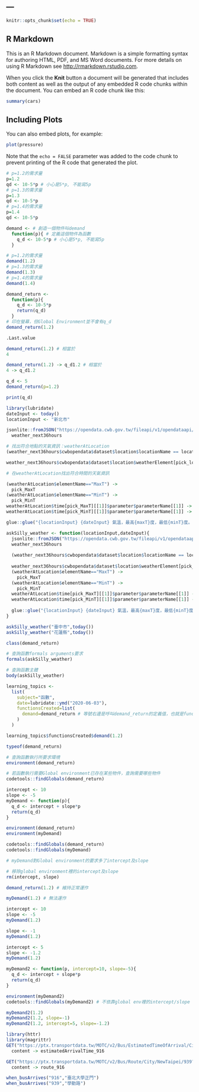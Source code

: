 ---
---

```r
knitr::opts_chunk$set(echo = TRUE)
```

## R Markdown

This is an R Markdown document. Markdown is a simple formatting syntax for authoring HTML, PDF, and MS Word documents. For more details on using R Markdown see <http://rmarkdown.rstudio.com>.

When you click the **Knit** button a document will be generated that includes both content as well as the output of any embedded R code chunks within the document. You can embed an R code chunk like this:

```r
summary(cars)
```

## Including Plots

You can also embed plots, for example:

```r
plot(pressure)
```

Note that the `echo = FALSE` parameter was added to the code chunk to prevent printing of the R code that generated the plot.


```r
# p=1.2的需求量
p=1.2
qd <- 10-5*p # 小心是5*p, 不能寫5p
# p=1.3的需求量
p=1.3
qd <- 10-5*p
# p=1.4的需求量
p=1.4
qd <- 10-5*p
```


```r
demand <- # 創造一個物件叫demand
  function(p){ # 定義這個物件為函數
    q_d <- 10-5*p # 小心是5*p, 不能寫5p
  }
```


```r
# p=1.2的需求量
demand(1.2) 
# p=1.3的需求量
demand(1.3)
# p=1.4的需求量
demand(1.4)
```


```r
demand_return <- 
  function(p){
    q_d <- 10-5*p
    return(q_d)
  }
# 印在螢幕，但Global Environment並不會有q_d
demand_return(1.2)
```


```r
.Last.value
```


```r
demand_return(1.2) # 相當於
4
```


```r
demand_return(1.2) -> q_d1.2 # 相當於
4 -> q_d1.2
```


```r
q_d <- 5
demand_return(p=1.2)

print(q_d)
```


```r
library(lubridate)
dateInput <- today()
locationInput <- "新北市"
```


```r
jsonlite::fromJSON("https://opendata.cwb.gov.tw/fileapi/v1/opendataapi/F-C0032-001?Authorization=rdec-key-123-45678-011121314&format=JSON") ->
  weather_next36hours
```


```r
# 找出符合地點的天氣資訊：weatherAtLocation
(weather_next36hours$cwbopendata$dataset$location$locationName == locationInput) -> pick_location # 可挑出locationInput的「要/不要」向量

weather_next36hours$cwbopendata$dataset$location$weatherElement[pick_location][[1]] -> weatherAtLocation

# 在weatherAtLocation找出符合時間的天氣資訊

(weatherAtLocation$elementName=="MaxT") ->
  pick_MaxT
(weatherAtLocation$elementName=="MinT") ->
  pick_MinT
weatherAtLocation$time[pick_MaxT][[1]]$parameter$parameterName[[1]] -> maxT
weatherAtLocation$time[pick_MinT][[1]]$parameter$parameterName[[1]] -> minT

glue::glue("{locationInput} {dateInput} 氣溫，最高{maxT}度，最低{minT}度。")
```


```r
askSilly_weather <- function(locationInput,dateInput){
  jsonlite::fromJSON("https://opendata.cwb.gov.tw/fileapi/v1/opendataapi/F-C0032-001?Authorization=rdec-key-123-45678-011121314&format=JSON") ->
  weather_next36hours
  
  (weather_next36hours$cwbopendata$dataset$location$locationName == locationInput) -> pick_location
  
  weather_next36hours$cwbopendata$dataset$location$weatherElement[pick_location][[1]] -> weatherAtLocation
  (weatherAtLocation$elementName=="MaxT") ->
    pick_MaxT
  (weatherAtLocation$elementName=="MinT") ->
    pick_MinT
  weatherAtLocation$time[pick_MaxT][[1]]$parameter$parameterName[[1]] -> maxT
  weatherAtLocation$time[pick_MinT][[1]]$parameter$parameterName[[1]] -> minT
  
  glue::glue("{locationInput} {dateInput} 氣溫，最高{maxT}度，最低{minT}度。")
}
```


```r
askSilly_weather("臺中市",today())
askSilly_weather("花蓮縣",today())
```


```r
class(demand_return)
```


```r
# 查詢函數formals arguments要求
formals(askSilly_weather)
```


```r
# 查詢函數主體
body(askSilly_weather)
```


```r
learning_topics <- 
  list(
    subject="函數",
    date=lubridate::ymd("2020-06-03"),
    functionsCreated=list(
      demand=demand_return # 等號右邊是呼叫demand_return的定義值，也就是function(...){...}值定義本身。
    )
  )
```


```r
learning_topics$functionsCreated$demand(1.2)
```


```r
typeof(demand_return)
```


```r
# 查詢函數執行所要求環境
environment(demand_return)
```


```r
# 若函數執行需要Global environment已存在某些物件，查詢需要哪些物件
codetools::findGlobals(demand_return)
```


```r
intercept <- 10
slope <- -5
myDemand <- function(p){
  q_d <- intercept + slope*p
  return(q_d)
}
```


```r
environment(demand_return)
environment(myDemand)
```


```r
codetools::findGlobals(demand_return)
codetools::findGlobals(myDemand) 

# myDemand對Global environment的要求多了intercept及slope
```


```r
# 移除global environment裡的intercept及slope
rm(intercept, slope)
```


```r
demand_return(1.2) # 維持正常運作
```


```r
myDemand(1.2) # 無法運作
```


```r
intercept <- 10
slope <- -5
myDemand(1.2)
```


```r
slope <- -1
myDemand(1.2)
```


```r
intercept <- 5
slope <- -1.2
myDemand(1.2)
```


```r
myDemand2 <- function(p, intercept=10, slope=-5){
  q_d <- intercept + slope*p
  return(q_d)
}
```


```r
environment(myDemand2)
codetools::findGlobals(myDemand2) # 不依靠global env裡的intercept/slope
```


```r
myDemand2(1.2)
myDemand2(1.2, slope=-1)
myDemand2(1.2, intercept=5, slope=-1.2)
```




```r
library(httr)
library(magrittr)
GET("https://ptx.transportdata.tw/MOTC/v2/Bus/EstimatedTimeOfArrival/City/NewTaipei/916?$top=30&$format=JSON") %>%
  content -> estimatedArrivalTime_916

GET("https://ptx.transportdata.tw/MOTC/v2/Bus/Route/City/NewTaipei/939?$top=30&$format=JSON") %>%
  content -> route_916
```



```r
when_busArrives("916","臺北大學正門")
when_busArrives("939","學勤路")
```



